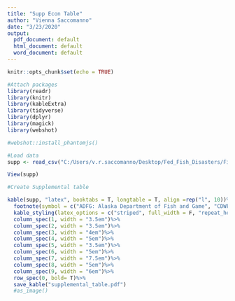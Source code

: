 ```yaml
---
title: "Supp Econ Table"
author: "Vienna Saccomanno"
date: "3/23/2020"
output:
  pdf_document: default
  html_document: default
  word_document: default
---
```


```r
knitr::opts_chunk$set(echo = TRUE)
```



```r


#Attach packages
library(readr)
library(knitr)
library(kableExtra)
library(tidyverse)
library(dplyr)
library(magick)
library(webshot)

#webshot::install_phantomjs()

```


```r
#Load data
supp <- read_csv("C:/Users/v.r.saccomanno/Desktop/Fed_Fish_Disasters/Final_figures/supplemental_table.csv")

View(supp)

```

```r
#Create Supplemental table

kable(supp, "latex", booktabs = T, longtable = T, align =rep("l", 10))%>%
  footnote(symbol = c("ADFG: Alaska Department of Fish and Game", "CDWF: California Department of Fish and Wildlife",  "FFWCC: Florida Fish and Wildlife Conservation Commission", "GDNR: Georgia Department of Natural Resources/Coastal Resources Division", "NCDENR: North Carolina Department of Environment and Natural Resources", "NCDMF: North Carolina Division of Marine Fisheries", "ODFW: Oregon Department of Fish and Wildlife", "PacFIN: Pacific Fisheries Information Network", "PFMC: Pacific Fisheries Management Council", "SWFSC: Southwest Fisheries Science Center"))%>%
  kable_styling(latex_options = c("striped", full_width = F, "repeat_header"), font_size = 5) %>%
  column_spec(1, width = "3.5em")%>%
  column_spec(2, width = "3.5em")%>%
  column_spec(3, width = "4em")%>%
  column_spec(4, width = "5em")%>%
  column_spec(5, width = "3.5em")%>%
  column_spec(6, width = "5em")%>%
  column_spec(7, width = "7.5em")%>%
  column_spec(8, width = "5em")%>%
  column_spec(9, width = "6em")%>%
  row_spec(0, bold= T)%>%
  save_kable("supplemental_table.pdf")
  #as_image()

```






